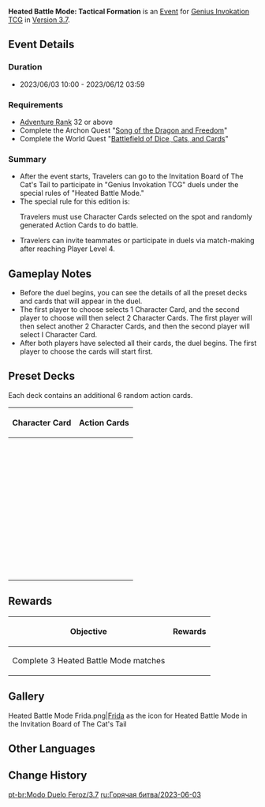 {{Event
|name       = Heated Battle Mode: Tactical Formation
|image      = Heated Battle Mode Tactical Formation.png
|type       = In-Game
|group      = Heated Battle Mode
|time_known = yes
|time_start = 2023-06-03 10:00:00
|time_end   = 2023-06-12 03:59:59
|link       = https://www.hoyolab.com/article/18978767
}}
'''Heated Battle Mode: Tactical Formation''' is an [[Event]] for [[Genius Invokation TCG]] in [[Version 3.7]].

==Event Details==
===Duration===
* 2023/06/03 10:00 - 2023/06/12 03:59

===Requirements===
* [[Adventure Rank]] 32 or above
* Complete the Archon Quest "[[Song of the Dragon and Freedom]]"
* Complete the World Quest "[[Battlefield of Dice, Cats, and Cards]]"

===Summary===
* After the event starts, Travelers can go to the Invitation Board of The Cat's Tail to participate in "Genius Invokation TCG" duels under the special rules of "Heated Battle Mode."
* The special rule for this edition is: <section begin="special_rule" />Travelers must use Character Cards selected on the spot and randomly generated Action Cards to do battle.<section end="special_rule" />
* Travelers can invite teammates or participate in duels via match-making after reaching Player Level 4.

==Gameplay Notes== 
* Before the duel begins, you can see the details of all the preset decks and cards that will appear in the duel.
* The first player to choose selects 1 Character Card, and the second player to choose will then select 2 Character Cards. The first player will then select another 2 Character Cards, and then the second player will select I Character Card.
* After both players have selected all their cards, the duel begins. The first player to choose the cards will start first.

==Preset Decks==
Each deck contains an additional 6 random action cards. 
{| class="article-table"
!Character Card
!Action Cards
|-
|{{TCG Card|Ganyu|caption=1}}
|{{TCG Card List|Undivided Heart;Undivided Heart;Thundering Poise;Amos' Bow|caption=1}}
|-
|{{TCG Card|Diona|caption=1}}
|{{TCG Card List|Shaken, Not Purred;Shaken, Not Purred;Capricious Visage;Sacrificial Bow|caption=1}}
|-
|{{TCG Card|Kaeya|caption=1}}
|{{TCG Card List|Cold-Blooded Strike;Cold-Blooded Strike;Broken Rime's Echo;Sacrificial Sword|caption=1}}
|-
|{{TCG Card|Chongyun|caption=1}}
|{{TCG Card List|Steady Breathing;Steady Breathing;Broken Rime's Echo;Sacrificial Greatsword|caption=1}}
|-
|{{TCG Card|Kamisato Ayaka|caption=1}}
|{{TCG Card List|Kanten Senmyou Blessing;Kanten Senmyou Blessing;Broken Rime's Echo;Skyward Blade|caption=1}}
|-
|{{TCG Card|Eula|caption=1}}
|{{TCG Card List|Wellspring of War-Lust;Wellspring of War-Lust;Gambler's Earrings;White Iron Greatsword|caption=1}}
|-
|{{TCG Card|Shenhe|caption=1}}
|{{TCG Card List|Mystical Abandon;Mystical Abandon;Blizzard Strayer;White Tassel|caption=1}}
|-
|{{TCG Card|Fatui Cryo Cicin Mage|caption=1}}
|{{TCG Card List|Cicin's Cold Glare;Cicin's Cold Glare;Broken Rime's Echo;Thundering Poise|caption=1}}
|-
|{{TCG Card|Barbara|caption=1}}
|{{TCG Card List|Glorious Season;Glorious Season;Ornate Kabuto;Magic Guide|caption=1}}
|-
|{{TCG Card|Xingqiu|caption=1}}
|{{TCG Card List|The Scent Remained;The Scent Remained;Traveling Doctor's Handkerchief;Favonius Sword|caption=1}}
|-
|{{TCG Card|Mona|caption=1}}
|{{TCG Card List|Prophecy of Submersion;Prophecy of Submersion;Wine-Stained Tricorne;Magic Guide|caption=1}}
|-
|{{TCG Card|Tartaglia|caption=1}}
|{{TCG Card List|Abyssal Mayhem: Hydrospout;Abyssal Mayhem: Hydrospout;Thundering Poise;Skyward Harp|caption=1}}
|-
|{{TCG Card|Sangonomiya Kokomi|caption=1}}
|{{TCG Card List|Tamakushi Casket;Tamakushi Casket;Wine-Stained Tricorne;Magic Guide|caption=1}}
|-
|{{TCG Card|Kamisato Ayato|caption=1}}
|{{TCG Card List|Kyouka Fuushi;Kyouka Fuushi;Wine-Stained Tricorne;Traveler's Handy Sword|caption=1}}
|-
|{{TCG Card|Rhodeia of Loch|caption=1}}
|{{TCG Card List|Streaming Surge;Streaming Surge;Wine-Stained Tricorne;Capricious Visage|caption=1}}
|-
|{{TCG Card|Mirror Maiden|caption=1}}
|{{TCG Card List|Mirror Cage;Mirror Cage;Heart of Depth;Lucky Dog's Silver Circlet|caption=1}}
|-
|{{TCG Card|Diluc|caption=1}}
|{{TCG Card List|Flowing Flame;Flowing Flame;Crimson Witch of Flames;Wolf's Gravestone|caption=1}}
|-
|{{TCG Card|Xiangling|caption=1}}
|{{TCG Card List|Crossfire;Crossfire;Witch's Scorching Hat;Lithic Spear|caption=1}}
|-
|{{TCG Card|Bennett|caption=1}}
|{{TCG Card List|Grand Expectation;Grand Expectation;Ornate Kabuto;Favonius Sword|caption=1}}
|-
|{{TCG Card|Amber|caption=1}}
|{{TCG Card List|Bunny Triggered;Bunny Triggered;Witch's Scorching Hat;Raven Bow|caption=1}}
|-
|{{TCG Card|Yoimiya|caption=1}}
|{{TCG Card List|Naganohara Meteor Swarm;Naganohara Meteor Swarm;Shimenawa's Reminiscence;Raven Bow|caption=1}}
|-
|{{TCG Card|Klee|caption=1}}
|{{TCG Card List|Pounding Surprise;Pounding Surprise;Adventurer's Bandana;Skyward Atlas|caption=1}}
|-
|{{TCG Card|Hu Tao|caption=1}}
|{{TCG Card List|Sanguine Rouge;Sanguine Rouge;Witch's Scorching Hat;White Tassel|caption=1}}
|-
|{{TCG Card|Fatui Pyro Agent|caption=1}}
|{{TCG Card List|Paid in Full;Paid in Full;Witch's Scorching Hat;Vermillion Hereafter|caption=1}}
|-
|{{TCG Card|Abyss Lector: Fathomless Flames|caption=1}}
|{{TCG Card List|Embers Rekindled;Embers Rekindled;Witch's Scorching Hat;Shimenawa's Reminiscence|caption=1}}
|-
|{{TCG Card|Fischl|caption=1}}
|{{TCG Card List|Stellar Predator;Stellar Predator;Thunder Summoner's Crown;Raven Bow|caption=1}}
|-
|{{TCG Card|Razor|caption=1}}
|{{TCG Card List|Awakening;Awakening;Gambler's Earrings;White Iron Greatsword|caption=1}}
|-
|{{TCG Card|Keqing|caption=1}}
|{{TCG Card List|Thundering Penance;Thundering Penance;Thunder Summoner's Crown;Traveler's Handy Sword|caption=1}}
|-
|{{TCG Card|Cyno|caption=1}}
|{{TCG Card List|Featherfall Judgment;Featherfall Judgment;Thunder Summoner's Crown;Skyward Spine|caption=1}}
|-
|{{TCG Card|Beidou|caption=1}}
|{{TCG Card List|Lightning Storm;Lightning Storm;Lucky Dog's Silver Circlet;White Iron Greatsword|caption=1}}
|-
|{{TCG Card|Kujou Sara|caption=1}}
|{{TCG Card List|Sin of Pride;Sin of Pride;Thundering Fury;Raven Bow|caption=1}}
|-
|{{TCG Card|Raiden Shogun|caption=1}}
|{{TCG Card List|Wishes Unnumbered;Wishes Unnumbered;Emblem of Severed Fate;Engulfing Lightning|caption=1}}
|-
|{{TCG Card|Yae Miko|caption=1}}
|{{TCG Card List|The Shrine's Sacred Shade;The Shrine's Sacred Shade;Thunder Summoner's Crown;Sacrificial Fragments|caption=1}}
|-
|{{TCG Card|Electro Hypostasis|caption=1}}
|{{TCG Card List|Absorbing Prism;Absorbing Prism;Thunder Summoner's Crown;Emblem of Severed Fate|caption=1}}
|-
|{{TCG Card|Sucrose|caption=1}}
|{{TCG Card List|Chaotic Entropy;Chaotic Entropy;Instructor's Cap;Sacrificial Fragments|caption=1}}
|-
|{{TCG Card|Jean|caption=1}}
|{{TCG Card List|Lands of Dandelion;Lands of Dandelion;Viridescent Venerer;Aquila Favonia|caption=1}}
|-
|{{TCG Card|Venti|caption=1}}
|{{TCG Card List|Embrace of Winds;Embrace of Winds;Viridescent Venerer's Diadem;Elegy for the End|caption=1}}
|-
|{{TCG Card|Xiao|caption=1}}
|{{TCG Card List|Conqueror of Evil: Guardian Yaksha;Conqueror of Evil: Guardian Yaksha;Vermillion Hereafter;Skyward Spine|caption=1}}
|-
|{{TCG Card|Maguu Kenki|caption=1}}
|{{TCG Card List|Transcendent Automaton;Transcendent Automaton;Viridescent Venerer's Diadem;Capricious Visage|caption=1}}
|-
|{{TCG Card|Ningguang|caption=1}}
|{{TCG Card List|Strategic Reserve;Strategic Reserve;Archaic Petra;Sacrificial Fragments|caption=1}}
|-
|{{TCG Card|Noelle|caption=1}}
|{{TCG Card List|I Got Your Back;I Got Your Back;General's Ancient Helm;Skyward Pride|caption=1}}
|-
|{{TCG Card|Zhongli|caption=1}}
|{{TCG Card List|Dominance of Earth;Dominance of Earth;Tenacity of the Millelith;Vortex Vanquisher|caption=1}}
|-
|{{TCG Card|Arataki Itto|caption=1}}
|{{TCG Card List|Arataki Ichiban;Arataki Ichiban;Mask of Solitude Basalt;The Bell|caption=1}}
|-
|{{TCG Card|Stonehide Lawachurl|caption=1}}
|{{TCG Card List|Stonehide Reforged;Stonehide Reforged;Mask of Solitude Basalt;Tenacity of the Millelith|caption=1}}
|-
|{{TCG Card|Collei|caption=1}}
|{{TCG Card List|Floral Sidewinder;Floral Sidewinder;Exile's Circlet;Raven Bow|caption=1}}
|-
|{{TCG Card|Tighnari|caption=1}}
|{{TCG Card List|Keen Sight;Keen Sight;Laurel Coronet;Raven Bow|caption=1}}
|-
|{{TCG Card|Nahida|caption=1}}
|{{TCG Card List|The Seed of Stored Knowledge;The Seed of Stored Knowledge;Deepwood Memories;A Thousand Floating Dreams|caption=1}}
|-
|{{TCG Card|Jadeplume Terrorshroom|caption=1}}
| {{TCG Card List|Proliferating Spores;Proliferating Spores;Laurel Coronet;Gambler's Earrings|caption=1}}
|}

==Rewards==
{| class="article-table"
!Objective
!Rewards
|-
|Complete 3 Heated Battle Mode matches 
|{{Card|Lucky Coin|1,500}}
|}

==Gallery==
<gallery>
Heated Battle Mode Frida.png|[[Frida]] as the icon for Heated Battle Mode in the Invitation Board of The Cat's Tail
</gallery>

==Other Languages==
{{Other Languages
|en        = Tactical Formation
|zhs       = 列阵斗巧
|zhs_rm    = Lièzhèn Dòuqiǎo
|zht       = 列陣鬥巧
|zht_rm    = Lièzhèn Dòuqiǎo
|zh_tl     = 
|ja        = 妙策！陣形バトル
|ja_rm     = Myousaku! Jinkei Batoru
|ja_tl     = 
|ko        = 임기응변
|ko_tl     = Extemporaneous
|es        = Formación táctica
|es_tl     = Tactical Formation
|fr        = Formation tactique
|fr_tl     = Tactical Formation
|ru        = Тактическое построение
|ru_tl     = Tactical Scheme
|th        = ดวลปะทะด้วยกลยุทธ์
|th_rm     = 
|th_tl     = 
|vi        = Đội Hình Chiến Thuật
|vi_tl     = 
|de        = Formationskampf
|de_tl     = Formation Combat
|id        = Formasi Taktis
|id_tl     = Tactical Formation
|pt        = Formação Tática
|pt_tl     = 
|tr        = Stratejik Dizilim
|tr_tl     = 
|it        = Formazione tattica
|it_tl     = 
}}

==Change History==
{{Change History|3.7}}

[[pt-br:Modo Duelo Feroz/3.7]]
[[ru:Горячая битва/2023-06-03]]
